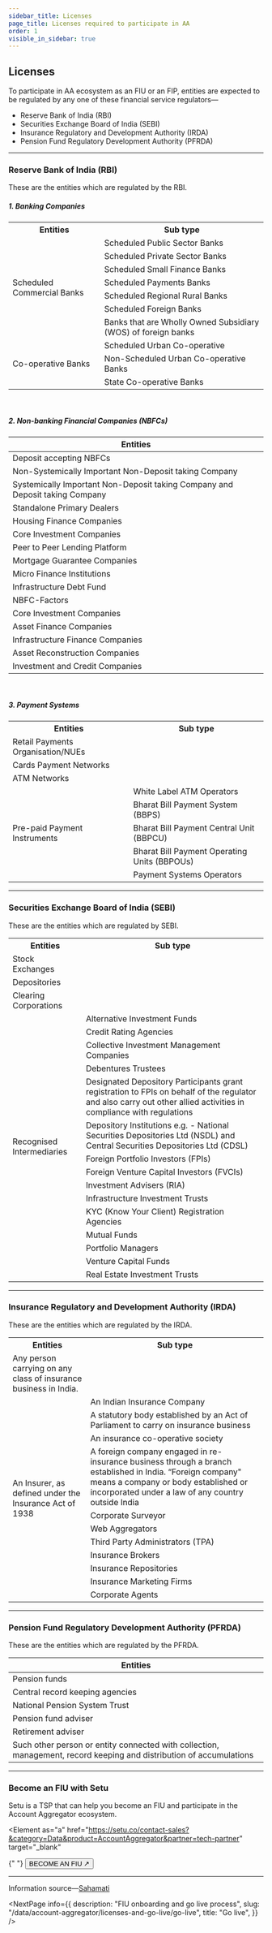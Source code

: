 ```yaml
---
sidebar_title: Licenses
page_title: Licenses required to participate in AA
order: 1
visible_in_sidebar: true
---
```


## Licenses

To participate in AA ecosystem as an FIU or an FIP, entities are expected to be regulated by any one of these financial service regulators—

- Reserve Bank of India (RBI)
- Securities Exchange Board of India (SEBI)
- Insurance Regulatory and Development Authority (IRDA)
- Pension Fund Regulatory Development Authority (PFRDA)

<hr class="primary" />

### Reserve Bank of India (RBI)

These are the entities which are regulated by the RBI.

##### 1. Banking Companies

<table>
  <tr>
    <th>
      <strong>Entities</strong>
    </th>
    <th>
      <strong>Sub type</strong>
    </th>
  </tr>
  <tr>
    <td rowspan="7">Scheduled Commercial Banks</td>
    <td>Scheduled Public Sector Banks</td>
  </tr>
  <tr>
    <td>Scheduled Private Sector Banks</td>
  </tr>
  <tr>
    <td>Scheduled Small Finance Banks</td>
  </tr>
  <tr>
    <td>Scheduled Payments Banks</td>
  </tr>
  <tr>
    <td>Scheduled Regional Rural Banks</td>
  </tr>
  <tr>
    <td>Scheduled Foreign Banks</td>
  </tr>
  <tr>
    <td>Banks that are Wholly Owned Subsidiary (WOS) of foreign banks</td>
  </tr>
  <tr>
    <td rowspan="3">Co-operative Banks</td>
    <td>Scheduled Urban Co-operative</td>
  </tr>
  <tr>
    <td>Non-Scheduled Urban Co-operative Banks</td>
  </tr>
  <tr>
    <td>State Co-operative Banks</td>
  </tr>
</table>

<br />

##### 2. Non-banking Financial Companies (NBFCs)

| **Entities**                                                                 |
| ---------------------------------------------------------------------------- |
| Deposit accepting NBFCs                                                      |
| Non-Systemically Important Non-Deposit taking Company                        |
| Systemically Important Non-Deposit taking Company and Deposit taking Company |
| Standalone Primary Dealers                                                   |
| Housing Finance Companies                                                    |
| Core Investment Companies                                                    |
| Peer to Peer Lending Platform                                                |
| Mortgage Guarantee Companies                                                 |
| Micro Finance Institutions                                                   |
| Infrastructure Debt Fund                                                     |
| NBFC-Factors                                                                 |
| Core Investment Companies                                                    |
| Asset Finance Companies                                                      |
| Infrastructure Finance Companies                                             |
| Asset Reconstruction Companies                                               |
| Investment and Credit Companies                                              |

<br />

##### 3. Payment Systems

<table>
  <tr>
    <th>
      <strong>Entities</strong>
    </th>
    <th>
      <strong>Sub type</strong>
    </th>
  </tr>
  <tr>
    <td>Retail Payments Organisation/NUEs</td>
    <td></td>
  </tr>
  <tr>
    <td>Cards Payment Networks</td>
    <td></td>
  </tr>
  <tr>
    <td>ATM Networks</td>
    <td></td>
  </tr>
  <tr>
    <td rowspan="5">Pre-paid Payment Instruments</td>
    <td>White Label ATM Operators</td>
  </tr>
  <tr>
    <td>Bharat Bill Payment System (BBPS)</td>
  </tr>
  <tr>
    <td>Bharat Bill Payment Central Unit (BBPCU)</td>
  </tr>
  <tr>
    <td>Bharat Bill Payment Operating Units (BBPOUs)</td>
  </tr>
  <tr>
    <td>Payment Systems Operators</td>
  </tr>
</table>

<hr class="primary" />

### Securities Exchange Board of India (SEBI)

These are the entities which are regulated by SEBI.

<table>
  <tr>
    <th>
      <strong>Entities</strong>
    </th>
    <th>
      <strong>Sub type</strong>
    </th>
  </tr>
  <tr>
    <td>Stock Exchanges</td>
    <td></td>
  </tr>
  <tr>
    <td>Depositories</td>
    <td></td>
  </tr>
  <tr>
    <td>Clearing Corporations</td>
    <td></td>
  </tr>
  <tr>
    <td rowspan="15">Recognised Intermediaries</td>
    <td>Alternative Investment Funds</td>
  </tr>
  <tr>
    <td>Credit Rating Agencies</td>
  </tr>
  <tr>
    <td>Collective Investment Management Companies</td>
  </tr>
  <tr>
    <td>Debentures Trustees</td>
  </tr>
  <tr>
    <td>
      Designated Depository Participants grant registration to FPIs on behalf of
      the regulator and also carry out other allied activities in compliance
      with regulations
    </td>
  </tr>
  <tr>
    <td>
      Depository Institutions e.g. - National Securities Depositories Ltd (NSDL)
      and Central Securities Depositories Ltd (CDSL)
    </td>
  </tr>
  <tr>
    <td>Foreign Portfolio Investors (FPIs)</td>
  </tr>
  <tr>
    <td>Foreign Venture Capital Investors (FVCIs)</td>
  </tr>
  <tr>
    <td>Investment Advisers (RIA)</td>
  </tr>
  <tr>
    <td>Infrastructure Investment Trusts</td>
  </tr>
  <tr>
    <td>KYC (Know Your Client) Registration Agencies</td>
  </tr>
  <tr>
    <td>Mutual Funds</td>
  </tr>
  <tr>
    <td>Portfolio Managers</td>
  </tr>
  <tr>
    <td>Venture Capital Funds</td>
  </tr>
  <tr>
    <td>Real Estate Investment Trusts</td>
  </tr>
</table>

<hr class="primary" />

### Insurance Regulatory and Development Authority (IRDA)

These are the entities which are regulated by the IRDA.

<table>
  <tr>
    <th>
      <strong>Entities</strong>
    </th>
    <th>
      <strong>Sub type</strong>
    </th>
  </tr>
  <tr>
    <td>Any person carrying on any class of insurance business in India.</td>
    <td></td>
  </tr>
  <tr>
    <td rowspan="11">An Insurer, as defined under the Insurance Act of 1938</td>
    <td>An Indian Insurance Company</td>
  </tr>
  <tr>
    <td>
      A statutory body established by an Act of Parliament to carry on insurance
      business
    </td>
  </tr>
  <tr>
    <td>An insurance co-operative society</td>
  </tr>
  <tr>
    <td>
      A foreign company engaged in re-insurance business through a branch
      established in India. “Foreign company" means a company or body
      established or incorporated under a law of any country outside India
    </td>
  </tr>
  <tr>
    <td>Corporate Surveyor</td>
  </tr>
  <tr>
    <td>Web Aggregators</td>
  </tr>
  <tr>
    <td>Third Party Administrators (TPA)</td>
  </tr>
  <tr>
    <td>Insurance Brokers</td>
  </tr>
  <tr>
    <td>Insurance Repositories</td>
  </tr>
  <tr>
    <td>Insurance Marketing Firms</td>
  </tr>
  <tr>
    <td>Corporate Agents</td>
  </tr>
</table>

<hr class="primary" />

### Pension Fund Regulatory Development Authority (PFRDA)

These are the entities which are regulated by the PFRDA.

| **Entities**                                                                                                        |
| ------------------------------------------------------------------------------------------------------------------- |
| Pension funds                                                                                                       |
| Central record keeping agencies                                                                                     |
| National Pension System Trust                                                                                       |
| Pension fund adviser                                                                                                |
| Retirement adviser                                                                                                  |
| Such other person or entity connected with collection, management, record keeping and distribution of accumulations |

<hr class="primary" />

### Become an FIU with Setu

Setu is a TSP that can help you become an FIU and participate in the Account Aggregator ecosystem.

<Element
  as="a"
  href="https://setu.co/contact-sales?&category=Data&product=AccountAggregator&partner=tech-partner"
  target="_blank"
>
  {" "}
  <Button kind="primary" shadow="hard" size="small">
    BECOME AN FIU ↗
  </Button>
</Element>

<hr class="primary" />

Information source—<a href="https://sahamati.org.in/license-types-by-financial-regulators-rbi-sebi-irdai-pfrda/" target="_blank">Sahamati</a>

<NextPage
  info={{
    description: "FIU onboarding and go live process",
    slug: "/data/account-aggregator/licenses-and-go-live/go-live",
    title: "Go live",
  }}
/>

<WasPageHelpful />
